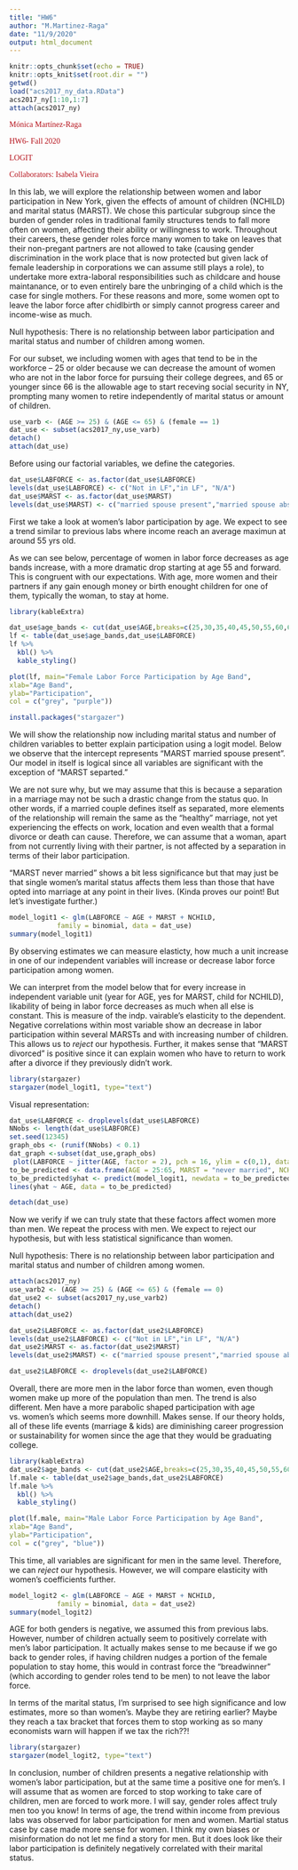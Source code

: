```yaml
---
title: "HW6"
author: "M.Martinez-Raga"
date: "11/9/2020"
output: html_document
---
```


```r
knitr::opts_chunk$set(echo = TRUE)
knitr::opts_knit$set(root.dir = "")
getwd()
load("acs2017_ny_data.RData")
acs2017_ny[1:10,1:7]
attach(acs2017_ny)
```


<p style="color:rgb(182,18,27);font-family:corbel">Mónica Martínez-Raga</p>
<p style="color:rgb(182,18,27);font-family:corbel">HW6- Fall 2020</p>
<p style="color:rgb(182,18,27);font-family:corbel">LOGIT</p>
<p style="color:rgb(182,18,27);font-family:corbel">Collaborators: Isabela Vieira</p>


In this lab, we will explore the relationship between women and labor participation in New York, given the effects of amount of children (NCHILD) and marital status (MARST). We chose this particular subgroup since the burden of gender roles in traditional family structures tends to fall more often on women, affecting their ability or willingness to work. Throughout their careers, these gender roles force many women to take on leaves that their non-pregant partners are not allowed to take (causing gender discrimination in the work place that is now protected but given lack of female leadership in corporations we can assume still plays a role), to undertake more extra-laboral responsibilities such as childcare and house maintanance, or to even entirely bare the unbringing of a child which is the case for single mothers. For these reasons and more, some women opt to leave the labor force after chidlbirth or simply cannot progress career and income-wise as much.  

Null hypothesis: There is no relationship between labor participation and marital status and number of children among women.

For our subset, we including women with ages that tend to be in the workforce -- 25 or older because we can decrease the amount of women who are not in the labor force for pursuing their college degrees, and 65 or younger since 66 is the allowable age to start receving social security in NY, prompting many women to retire independently of marital status or amount of children. 
```r
use_varb <- (AGE >= 25) & (AGE <= 65) & (female == 1) 
dat_use <- subset(acs2017_ny,use_varb) 
detach()
attach(dat_use)
```
 
Before using our factorial variables, we define the categories.
```r
dat_use$LABFORCE <- as.factor(dat_use$LABFORCE)
levels(dat_use$LABFORCE) <- c("Not in LF","in LF", "N/A")
dat_use$MARST <- as.factor(dat_use$MARST)
levels(dat_use$MARST) <- c("married spouse present","married spouse absent","separated","divorced","widowed","never married")
```


First we take a look at women's labor participation by age. We expect to see a trend similar to previous labs where income reach an average maximun at around 55 yrs old.

As we can see below, percentage of women in labor force decreases as age bands increase, with a more dramatic drop starting at age 55 and forward. This is congruent with our expectations. With age, more women and their partners if any gain enough money or birth enought children for one of them, typically the woman, to stay at home. 

```r
library(kableExtra)
```

```r
dat_use$age_bands <- cut(dat_use$AGE,breaks=c(25,30,35,40,45,50,55,60,65)) #Age by bands
lf <- table(dat_use$age_bands,dat_use$LABFORCE) 
lf %>% 
  kbl() %>%
  kable_styling()
```

```r
plot(lf, main="Female Labor Force Participation by Age Band",
xlab="Age Band",
ylab="Participation", 
col = c("grey", "purple"))
```


```r
install.packages("stargazer")
```


We will show the relationship now including marital status and number of children variables to better explain participation using a logit model. Below we observe that the intercept represents "MARST married spouse present". Our model in itself is logical since all variables are significant with the exception of "MARST separted." 

We are not sure why, but we may assume that this is because a separation in a marriage may not be such a drastic change from the status quo. In other words, if a married couple defines itself as separated, more elements of the relationship will remain the same as the "healthy" marriage, not yet experiencing the effects on work, location and even wealth that a formal divorce or death can cause. Therefore, we can assume that a woman, apart from not currently living with their partner, is not affected by a separation in terms of their labor participation. 

"MARST never married" shows a bit less significance but that may just be that single women's marital status affects them less than those that have opted into marriage at any point in their lives. (Kinda proves our point! But let's investigate further.)

```r
model_logit1 <- glm(LABFORCE ~ AGE + MARST + NCHILD,
            family = binomial, data = dat_use)
summary(model_logit1)
```


By observing estimates we can measure elasticty, how much a unit increase in  one of our independent variables will increase or decrease labor force participation among women.

We can interpret from the model below that for every increase in independent variable unit (year for AGE, yes for MARST, child for NCHILD), likability of being in labor force decreases as much when all else is constant. This is measure of the indp. vairable's elasticity to the dependent. Negative correlations within most variable show an decrease in labor participation within several MARSTs and with increasing number of children. This allows us to *reject* our hypothesis. Further, it makes sense that "MARST divorced" is positive since it can explain women who have to return to work after a divorce if they previously didn't work. 

```r
library(stargazer)
stargazer(model_logit1, type="text") 
```



Visual representation:
```r
dat_use$LABFORCE <- droplevels(dat_use$LABFORCE)
NNobs <- length(dat_use$LABFORCE)
set.seed(12345) 
graph_obs <- (runif(NNobs) < 0.1)
dat_graph <-subset(dat_use,graph_obs)  
 plot(LABFORCE ~ jitter(AGE, factor = 2), pch = 16, ylim = c(0,1), data = dat_graph, main = "Female Labor Force Participation including Variables", xlab = "Age", ylab = "Labor Force Status", col = c("grey","purple"))
to_be_predicted <- data.frame(AGE = 25:65, MARST = "never married", NCHILD = 1)
to_be_predicted$yhat <- predict(model_logit1, newdata = to_be_predicted)
lines(yhat ~ AGE, data = to_be_predicted)
```

```r
detach(dat_use)
```


Now we verify if we can truly state that these factors affect women more than men. We repeat the process with men. We expect to reject our hypothesis, but with less statistical significance than women.

Null hypothesis: There is no relationship between labor participation and marital status and number of children among women.

```r
attach(acs2017_ny)
use_varb2 <- (AGE >= 25) & (AGE <= 65) & (female == 0) 
dat_use2 <- subset(acs2017_ny,use_varb2) 
detach()
attach(dat_use2)
```

```r
dat_use2$LABFORCE <- as.factor(dat_use2$LABFORCE)
levels(dat_use2$LABFORCE) <- c("Not in LF","in LF", "N/A")
dat_use2$MARST <- as.factor(dat_use2$MARST)
levels(dat_use2$MARST) <- c("married spouse present","married spouse absent","separated","divorced","widowed","never married")
```

```r
dat_use2$LABFORCE <- droplevels(dat_use2$LABFORCE)
```


Overall, there are more men in the labor force than women, even though women make up more of the population than men. The trend is also different. Men have a more parabolic shaped participation with age vs. women's which seems more downhill. Makes sense. If our theory holds, all of these life events (marriage & kids) are diminishing career progression or sustainability for women since the age that they would be graduating college.

```r
library(kableExtra)
dat_use2$age_bands <- cut(dat_use2$AGE,breaks=c(25,30,35,40,45,50,55,60,65))
lf.male <- table(dat_use2$age_bands,dat_use2$LABFORCE) 
lf.male %>% 
  kbl() %>%
  kable_styling()
```


```r
plot(lf.male, main="Male Labor Force Participation by Age Band",
xlab="Age Band",
ylab="Participation", 
col = c("grey", "blue"))
```

This time, all variables are significant for men in the same level. Therefore, we can *reject* our hypothesis. However, we will compare elasticity with women's coefficients further.
```r
model_logit2 <- glm(LABFORCE ~ AGE + MARST + NCHILD,
            family = binomial, data = dat_use2)
summary(model_logit2)
```


AGE for both genders is negative, we assumed this from previous labs. However, number of children actually seem to positively correlate with men's labor participation. It actually makes sense to me because if we go back to gender roles, if having children nudges a portion of the female population to stay home, this would in contrast force the "breadwinner" (which according to gender roles tend to be men) to not leave the labor force. 

In terms of the marital status, I'm surprised to see high significance and low estimates, more so than women's. Maybe they are retiring earlier? Maybe they reach a tax bracket that forces them to stop working as so many economists warn will happen if we tax the rich??!
```r
library(stargazer)
stargazer(model_logit2, type="text") 
```

In conclusion, number of children presents a negative relationship with women's labor participation, but at the same time a positive one for men's. I will assume that as women are forced to stop working to take care of children, men are forced to work more. I will say, gender roles affect truly men too you know! In terms of age, the trend within income from previous labs was observed for labor participation for men and women. Martial status case by case made more sense for women. I think my own biases or misinformation do not let me find a story for men. But it does look like their labor participation is definitely negatively correlated with their marital status.